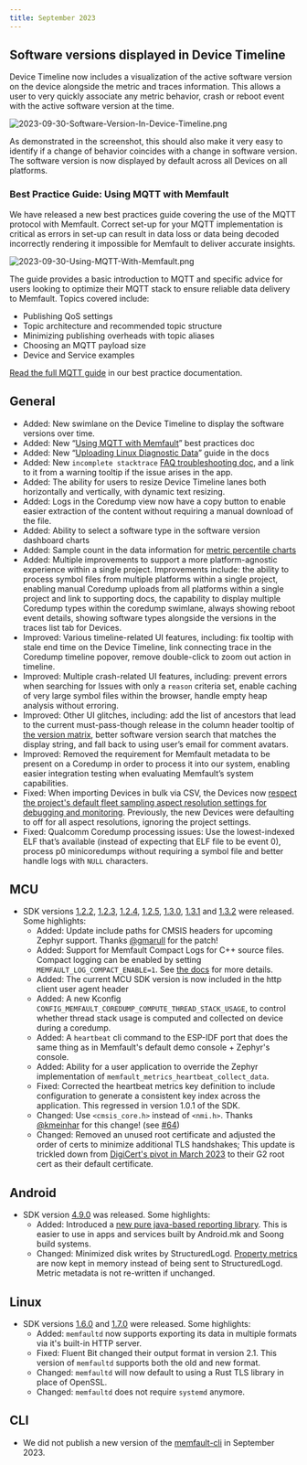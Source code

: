 ```yaml
---
title: September 2023
---
```


## Software versions displayed in Device Timeline

Device Timeline now includes a visualization of the active software version on
the device alongside the metric and traces information. This allows a user to
very quickly associate any metric behavior, crash or reboot event with the
active software version at the time.

![2023-09-30-Software-Version-In-Device-Timeline.png](/img/blog/2023-09-30-Software-Version-In-Device-Timeline.png)

As demonstrated in the screenshot, this should also make it very easy to
identify if a change of behavior coincides with a change in software version.
The software version is now displayed by default across all Devices on all
platforms.

### Best Practice Guide: Using MQTT with Memfault

We have released a new best practices guide covering the use of the MQTT
protocol with Memfault. Correct set-up for your MQTT implementation is critical
as errors in set-up can result in data loss or data being decoded incorrectly
rendering it impossible for Memfault to deliver accurate insights.

![2023-09-30-Using-MQTT-With-Memfault.png](/img/blog/2023-09-30-Using-MQTT-With-Memfault.png)

The guide provides a basic introduction to MQTT and specific advice for users
looking to optimize their MQTT stack to ensure reliable data delivery to
Memfault. Topics covered include:

- Publishing QoS settings
- Topic architecture and recommended topic structure
- Minimizing publishing overheads with topic aliases
- Choosing an MQTT payload size
- Device and Service examples

[Read the full MQTT guide](/docs/best-practices/mqtt-with-memfault/) in our best
practice documentation.

<!-- truncate -->

## General

- Added: New swimlane on the Device Timeline to display the software versions
  over time.
- Added: New
  “[Using MQTT with Memfault](/docs/best-practices/mqtt-with-memfault/)” best
  practices doc
- Added: New
  “[Uploading Linux Diagnostic Data](/docs/linux/uploading-linux-diagnostics/)”
  guide in the docs
- Added: New `incomplete stacktrace`
  [FAQ troubleshooting doc](/docs/mcu/faq/#incomplete-stacktrace-warning-when-viewing-a-coredump),
  and a link to it from a warning tooltip if the issue arises in the app.
- Added: The ability for users to resize Device Timeline lanes both horizontally
  and vertically, with dynamic text resizing.
- Added: Logs in the Coredump view now have a copy button to enable easier
  extraction of the content without requiring a manual download of the file.
- Added: Ability to select a software type in the software version dashboard
  charts
- Added: Sample count in the data information for
  [metric percentile charts](/docs/platform/charts/#metric-charts)
- Added: Multiple improvements to support a more platform-agnostic experience
  within a single project. Improvements include: the ability to process symbol
  files from multiple platforms within a single project, enabling manual
  Coredump uploads from all platforms within a single project and link to
  supporting docs, the capability to display multiple Coredump types within the
  coredump swimlane, always showing reboot event details, showing software types
  alongside the versions in the traces list tab for Devices.
- Improved: Various timeline-related UI features, including: fix tooltip with
  stale end time on the Device Timeline, link connecting trace in the Coredump
  timeline popover, remove double-click to zoom out action in timeline.
- Improved: Multiple crash-related UI features, including: prevent errors when
  searching for Issues with only a `reason` criteria set, enable caching of very
  large symbol files within the browser, handle empty heap analysis without
  erroring.
- Improved: Other UI glitches, including: add the list of ancestors that lead to
  the current must-pass-though release in the column header tooltip of
  [the version matrix](/docs/platform/ota/#cohort-version-management), better
  software version search that matches the display string, and fall back to
  using user’s email for comment avatars.
- Improved: Removed the requirement for Memfault metadata to be present on a
  Coredump in order to process it into our system, enabling easier integration
  testing when evaluating Memfault’s system capabilities.
- Fixed: When importing Devices in bulk via CSV, the Devices now
  [respect the project's default fleet sampling aspect resolution settings for debugging and monitoring](/docs/platform/fleet-sampling/#fleet-sampling-aspects).
  Previously, the new Devices were defaulting to off for all aspect resolutions,
  ignoring the project settings.
- Fixed: Qualcomm Coredump processing issues: Use the lowest-indexed ELF that’s
  available (instead of expecting that ELF file to be event 0), process p0
  minicoredumps without requiring a symbol file and better handle logs with
  `NULL` characters.

## MCU

- SDK versions
  [1.2.2](https://github.com/memfault/memfault-firmware-sdk/blob/master/CHANGES.md#122---sept-5-2023),
  [1.2.3](https://github.com/memfault/memfault-firmware-sdk/blob/master/CHANGES.md#123---sept-12-2023),
  [1.2.4](https://github.com/memfault/memfault-firmware-sdk/blob/master/CHANGES.md#124---sept-12-2023),
  [1.2.5](https://github.com/memfault/memfault-firmware-sdk/blob/master/CHANGES.md#125---sept-18-2023),
  [1.3.0](https://github.com/memfault/memfault-firmware-sdk/blob/master/CHANGES.md#130---sept-20-2023),
  [1.3.1](https://github.com/memfault/memfault-firmware-sdk/blob/master/CHANGES.md#131---sept-21-2023)
  and
  [1.3.2](https://github.com/memfault/memfault-firmware-sdk/blob/master/CHANGES.md#132---sept-26-2023)
  were released. Some highlights:
  - Added: Update include paths for CMSIS headers for upcoming Zephyr support.
    Thanks [@gmarull](https://github.com/gmarull) for the patch!
  - Added: Support for Memfault Compact Logs for C++ source files. Compact
    logging can be enabled by setting `MEMFAULT_LOG_COMPACT_ENABLE=1`.
    See [the docs](/docs/mcu/compact-logs/) for more details.
  - Added: The current MCU SDK version is now included in the http client user
    agent header
  - Added: A new Kconfig `CONFIG_MEMFAULT_COREDUMP_COMPUTE_THREAD_STACK_USAGE`,
    to control whether thread stack usage is computed and collected on device
    during a coredump.
  - Added: A `heartbeat` cli command to the ESP-IDF port that does the same
    thing as in Memfault's default demo console + Zephyr's console.
  - Added: Ability for a user application to override the Zephyr implementation
    of `memfault_metrics_heartbeat_collect_data`.
  - Fixed: Corrected the heartbeat metrics key definition to include
    configuration to generate a consistent key index across the application.
    This regressed in version 1.0.1 of the SDK.
  - Changed: Use `<cmsis_core.h>` instead of `<nmi.h>`. Thanks
    [@kmeinhar](https://github.com/kmeinhar) for this change!
    (see [#64](https://github.com/memfault/memfault-firmware-sdk/pull/64))
  - Changed: Removed an unused root certificate and adjusted the order of certs
    to minimize additional TLS handshakes; This update is trickled down
    from [DigiCert's pivot in March 2023](https://knowledge.digicert.com/generalinformation/digicert-root-and-intermediate-ca-certificate-updates-2023.html) to
    their G2 root cert as their default certificate.

## Android

- SDK version
  [4.9.0](https://github.com/memfault/bort/blob/master/CHANGELOG.md#v490---september-5-2023)
  was released. Some highlights:
  - Added: Introduced a
    [new pure java-based reporting library](/docs/android/android-custom-metrics/#including-the-reporting-sdk).
    This is easier to use in apps and services built by Android.mk and Soong
    build systems.
  - Changed: Minimized disk writes by StructuredLogd.
    [Property metrics](/docs/android/android-custom-metrics/#string--number-properties)
    are now kept in memory instead of being sent to StructuredLogd. Metric
    metadata is not re-written if unchanged.

## Linux

- SDK versions
  [1.6.0](https://github.com/memfault/memfault-linux-sdk/blob/kirkstone/CHANGELOG.md)
  and
  [1.7.0](https://github.com/memfault/memfault-linux-sdk/blob/kirkstone/CHANGELOG.md)
  were released. Some highlights:
  - Added: `memfaultd` now supports exporting its data in multiple formats via
    it's built-in HTTP server.
  - Fixed: Fluent Bit changed their output format in version 2.1. This version
    of `memfaultd` supports both the old and new format.
  - Changed: `memfaultd` will now default to using a Rust TLS library in place
    of OpenSSL.
  - Changed: `memfaultd` does not require `systemd` anymore.

## CLI

- We did not publish a new version of the
  [memfault-cli](https://pypi.org/project/memfault-cli/) in September 2023.
